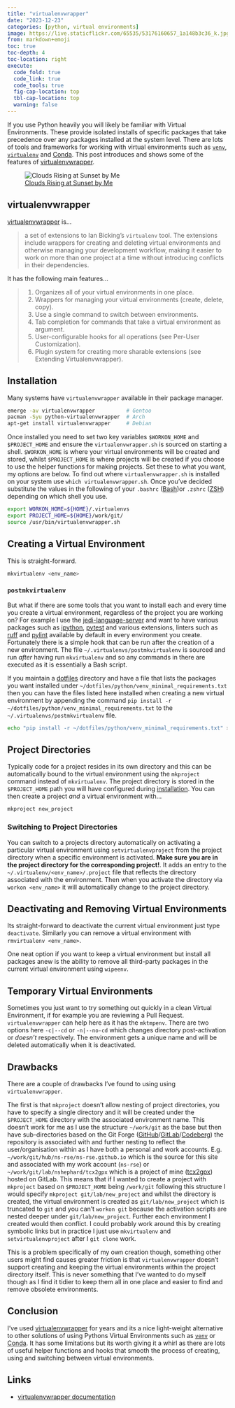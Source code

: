 ```yaml
---
title: "virtualenvwrapper"
date: "2023-12-23"
categories: [python, virtual environments]
image: https://live.staticflickr.com/65535/53176160657_1a148b3c36_k.jpg
from: markdown+emoji
toc: true
toc-depth: 4
toc-location: right
execute:
  code_fold: true
  code_link: true
  code_tools: true
  fig-cap-location: top
  tbl-cap-location: top
  warning: false
---
```



If you use Python heavily you will likely be familiar with Virtual Environments. These provide isolated installs of
specific packages that take precedence over any packages installed at the system level. There are lots of tools and
frameworks for working with virtual environments such as [`venv`](https://docs.python.org/3/library/venv.html),
[`virtualenv`](https://pypi.python.org/pypi/virtualenv) and  [Conda](https://docs.conda.io/en/latest/). This post introduces and shows some of the
features of [virtualenvwrapper](https://virtualenvwrapper.readthedocs.io/en/latest/).

![[Clouds Rising at Sunset by Me](https://www.flickr.com/photos/slackline/53176160657/in/album-72177720311078585/)](https://live.staticflickr.com/65535/53176160657_1a148b3c36_k.jpg)

## virtualenvwrapper

[virtualenvwrapper](https://virtualenvwrapper.readthedocs.io/en/latest/) is...

> a set of extensions to Ian Bicking’s `virtualenv` tool. The extensions include wrappers for creating and deleting virtual
> environments and otherwise managing your development workflow, making it easier to work on more than one project at a
> time without introducing conflicts in their dependencies.

It has the following main features...

> 1. Organizes all of your virtual environments in one place.
> 2. Wrappers for managing your virtual environments (create, delete, copy).
> 3. Use a single command to switch between environments.
> 4. Tab completion for commands that take a virtual environment as argument.
> 5. User-configurable hooks for all operations (see Per-User Customization).
> 6. Plugin system for creating more sharable extensions (see Extending Virtualenvwrapper).

## Installation

Many systems have `virtualenvwrapper` available in their package manager.

```bash
emerge -av virtualenvwrapper          # Gentoo
pacman -Syu python-virtualenvwrapper  # Arch
apt-get install virtualenvwrapper     # Debian
```

Once installed you need to set two key variables `$WORKON_HOME` and `$PROJECT_HOME` and ensure the
`virtualenvwrapper.sh` is sourced on starting a shell. `$WORKON_HOME` is where your virtual environments will be created
and stored, whilst `$PROJECT_HOME` is where projects will be created if you choose to use the helper functions for
making projects. Set these to what you want, my options are below. To find out where `virtualenvwrapper.sh` is installed
on your system use `which virtualenvwrapper.sh`. Once you've decided substitute the values in the following of your
`.bashrc` ([Bash](https://www.gnu.org/software/bash/))or `.zshrc` ([ZSH](https://www.zsh.org/)) depending on which shell
you use.

```bash
export WORKON_HOME=${HOME}/.virtualenvs
export PROJECT_HOME=${HOME}/work/git/
source /usr/bin/virtualenvwrapper.sh
```

## Creating a Virtual Environment

This is straight-forward.

```bash
mkvirtualenv <env_name>
```

### `postmkvirtualenv`

But what if there are some tools that you want to install each and every time you create a virtual environment,
regardless of the project you are working on? For example I use the
[jedi-language-server](https://github.com/pappasam/jedi-language-server) and want to have various packages such as
[ipython](https://ipython.org), [pytest](https://docs.pytest.org/en/latest/) and various extensions, linters such as
[ruff](https://astral.sh/ruff) and [pylint](https://pylint.org) available by default in every environment you
create. Fortunately there is a simple hook that can be run after the creation of a new environment. The file
`~/.virtualenvs/postmkvirtualenv` is sourced and run _after_ having run `mkvirtualenv` and so any commands in there are
executed as it is essentially a Bash script.

If you maintain a [dotfiles](https://dotfiles.github.io/) directory and have a file that lists the packages you want
installed under `~/dotfiles/python/venv_minimal_requirements.txt` then you can have the files listed here installed when
creating a new virtual environment by appending the command `pip install -r
~/dotfiles/python/venv_minimal_requirements.txt` to the `~/.virtualenvs/postmkvirtualenv` file.

```bash
echo "pip install -r ~/dotfiles/python/venv_minimal_requirements.txt" >> ~/.virtualenvs/postmkvirtualenv
```

## Project Directories

Typically code for a project resides in its own directory and this can be automatically bound to the virtual environment
using the `mkproject` command instead of `mkvirtualenv`. The project directory is stored in the `$PROJECT_HOME` path
you will have configured during [installation](installation). You can then create a project _and_  a virtual environment
with...

```bash
mkproject new_project
```

### Switching to Project Directories

You can switch to a projects directory automatically on activating a particular virtual environment using
`setvirtualenvproject` from the project directory when a specific environment is activated. **Make sure you are in the
project directory for the corresponding project!**. It adds an entry to the `~/.virtualenv/<env_name>/.project` file
that reflects the directory associated with the environment. Then when you activate the directory via `workon
<env_name>` it will automatically change to the project directory.

## Deactivating and Removing Virtual Environments

Its straight-forward to deactivate the current virtual environment just type `deactivate`. Similarly you can remove a
virtual environment with `rmvirtualenv <env_name>`.

One neat option if you want to keep a virtual environment but install all packages anew is the ability to remove all
third-party packages in the current virtual environment using `wipeenv`.

## Temporary Virtual Environments

Sometimes you just want to try something out quickly in a clean Virtual Environment, if for example you are reviewing a
Pull Request. `virtualenvwrapper` can help here as it has the `mktmpenv`. There are two options here `-c|--cd` or
`-n|--no-cd` which changes directory post-activation or _doesn't_ respectively. The environment gets a unique name and
will be deleted automatically when it is deactivated.

## Drawbacks

There are a couple of drawbacks I've found to using using `virtualenvwrapper`.

The first is that `mkproject` doesn't allow nesting of project directories, you have to specify a single directory and
it will be created under the `$PROJECT_HOME` directory with the associated environment name. This doesn't work for me as
I use the structure `~/work/git` as the base but then have sub-directories based on the Git Forge
([GitHub](https://github.com)/[GitLab](https://gitlab.com)/[Codeberg](https://codeberg.org/)) the repository is
associated with and further nesting to reflect the user/organisation within as I have both a personal and work
accounts. E.g. `~/work/git/hub/ns-rse/ns-rse.github.io` which is the source for this site and associated with my work
account (`ns-rse`) or `~/work/git/lab/nshephard/tcx2gpx` which is a project of mine
([tcx2gpx](https://gitlab.com/nshephard/tcx2gpx)) hosted on GitLab. This means that if I wanted to create a project with
`mkproject` based on `$PROJECT_HOME` being `/work/git` following this structure I would specify `mkproject
git/lab/new_project` and whilst the directory is created, the virtual environment is created as `git/lab/new_project`
which is truncated to `git` and you can't `workon git` because the activation scripts are nested deeper under
`git/lab/new_project`. Further each environment I created would then conflict. I could probably work around this by
creating symbolic links but in practice I just use `mkvirtualenv` and `setvirtualenvproject` after I `git clone` work.

This is a problem specifically of my own creation though, something other users might find causes greater friction is
that `virtualenvwrapper` doesn't support creating and keeping the virtual environments within the project directory
itself. This is never something that I've wanted to do myself though as I find it tidier to keep them all in one place
and easier to find and remove obsolete environments.

## Conclusion

I've used [virtualenvwrapper](https://virtualenvwrapper.readthedocs.io/en/latest/) for years and its a nice light-weight
alternative to other solutions of using Pythons Virtual Environments such as
[`venv`](https://docs.python.org/3/library/venv.html) or [Conda](https://docs.conda.io/en/latest/). It has some
limitations but its worth giving it a whirl as there are lots of useful helper functions and hooks that smooth the
process of creating, using and switching between virtual environments.

## Links

+ [virtualenvwrapper documentation](https://virtualenvwrapper.readthedocs.io/en/latest/)
